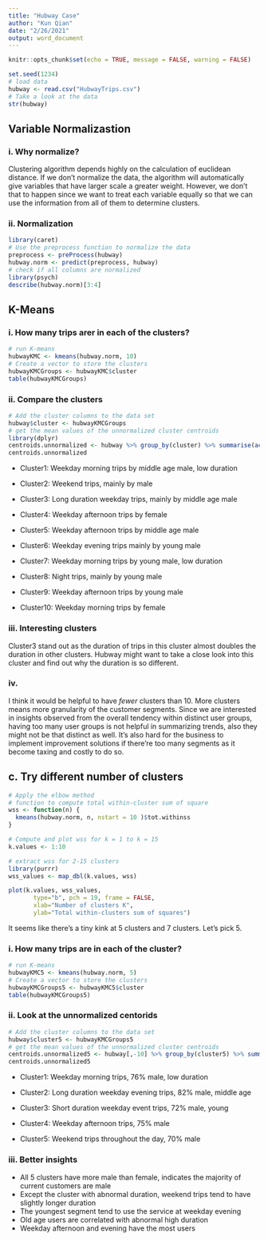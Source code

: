 ```yaml
---
title: "Hubway Case"
author: "Kun Qian"
date: "2/26/2021"
output: word_document
---
```


```r
knitr::opts_chunk$set(echo = TRUE, message = FALSE, warning = FALSE)
```

```r
set.seed(1234)
# load data
hubway <- read.csv("HubwayTrips.csv")
# Take a look at the data
str(hubway)
```
## Variable Normalizastion
### i. Why normalize?
Clustering algorithm depends highly on the calculation of euclidean distance. If we don't normalize the data, the algorithm will automatically give variables that have larger scale a greater weight. However, we don't that to happen since we want to treat each variable equally so that we can use the information from all of them to determine clusters. 

### ii. Normalization
```r
library(caret)
# Use the preprocess function to normalize the data
preprocess <- preProcess(hubway)
hubway.norm <- predict(preprocess, hubway)
# check if all columns are normalized
library(psych)
describe(hubway.norm)[3:4]
```

## K-Means
### i. How many trips arer in each of the clusters?
```r
# run K-means
hubwayKMC <- kmeans(hubway.norm, 10)
# Create a vector to store the clusters
hubwayKMCGroups <- hubwayKMC$cluster
table(hubwayKMCGroups)
```

### ii. Compare the clusters
```r
# Add the cluster columns to the data set
hubway$cluster <- hubwayKMCGroups
# get the mean values of the unnormalized cluster centroids
library(dplyr)
centroids.unnormalized <- hubway %>% group_by(cluster) %>% summarise(across(everything(), list(mean)))
centroids.unnormalized
```

- Cluster1: Weekday morning trips by middle age male, low duration

- Cluster2: Weekend trips, mainly by male

- Cluster3: Long duration weekday trips, mainly by middle age male

- Cluster4: Weekday afternoon trips by female

- Cluster5: Weekday afternoon trips by middle age male

- Cluster6: Weekday evening trips mainly by young male

- Cluster7: Weekday morning trips by young male, low duration

- Cluster8: Night trips, mainly by young male

- Cluster9: Weekday afternoon trips by young male

- Cluster10: Weekday morning trips by female

### iii. Interesting clusters
Cluster3 stand out as the duration of trips in this cluster almost doubles the duration in other clusters. Hubway might want to take a close look into this cluster and find out why the duration is so different.

### iv.
I think it would be helpful to have *fewer* clusters than 10. More clusters means more granularity of the customer segments. Since we are interested in insights observed from the overall tendency within distinct user groups, having too many user groups is not helpful in summarizing trends, also they might not be that distinct as well. It's also hard for the business to implement improvement solutions if there're too many segments as it become taxing and costly to do so. 

## c. Try different number of clusters
```r
# Apply the elbow method
# function to compute total within-cluster sum of square 
wss <- function(n) {
  kmeans(hubway.norm, n, nstart = 10 )$tot.withinss
}

# Compute and plot wss for k = 1 to k = 15
k.values <- 1:10

# extract wss for 2-15 clusters
library(purrr)
wss_values <- map_dbl(k.values, wss)

plot(k.values, wss_values,
       type="b", pch = 19, frame = FALSE, 
       xlab="Number of clusters K",
       ylab="Total within-clusters sum of squares")
```

It seems like there's a tiny kink at 5 clusters and 7 clusters. Let's pick 5.

### i. How many trips are in each of the cluster?
```r
# run K-means
hubwayKMC5 <- kmeans(hubway.norm, 5)
# Create a vector to store the clusters
hubwayKMCGroups5 <- hubwayKMC5$cluster
table(hubwayKMCGroups5)
```


### ii. Look at the unnormalized centorids
```r
# Add the cluster columns to the data set
hubway$cluster5 <- hubwayKMCGroups5
# get the mean values of the unnormalized cluster centroids
centroids.unnormalized5 <- hubway[,-10] %>% group_by(cluster5) %>% summarise(across(everything(), list(mean)))
centroids.unnormalized5
```

- Cluster1: Weekday morning trips, 76% male, low duration

- Cluster2: Long duration weekday evening trips, 82% male, middle age

- Cluster3: Short duration weekday event trips, 72% male, young

- Cluster4: Weekday afternoon trips, 75% male

- Cluster5: Weekend trips throughout the day, 70% male


### iii. Better insights
- All 5 clusters have more male than female, indicates the majority of current customers are male
- Except the cluster with abnormal duration, weekend trips tend to have slightly longer duration
- The youngest segment tend to use the service at weekday evening
- Old age users are correlated with abnormal high duration
- Weekday afternoon and evening have the most users
